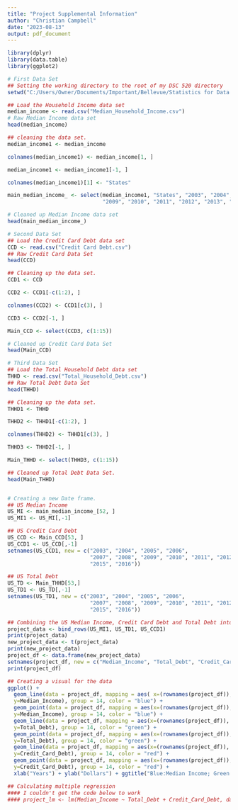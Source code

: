```yaml
---
title: "Project Supplemental Information"
author: "Christian Campbell"
date: "2023-08-13"
output: pdf_document
---
```


```r
library(dplyr)
library(data.table)
library(ggplot2)

# First Data Set
## Setting the working directory to the root of my DSC 520 directory
setwd("C:/Users/Owner/Documents/Important/Bellevue/Statistics for Data Science/Project Data")

## Load the Household Income data set
median_income <- read.csv("Median_Household_Income.csv")
# Raw Median Income data set 
head(median_income)

## cleaning the data set.
median_income1 <- median_income

colnames(median_income1) <- median_income[1, ]

median_income1 <- median_income1[-1, ]

colnames(median_income1)[1] <- "States"

main_median_income_ <- select(median_income1, "States", "2003", "2004", "2005", "2006", "2007", "2008", 
                              "2009", "2010", "2011", "2012", "2013", "2014", "2015", "2016",)

# Cleaned up Median Income data set
head(main_median_income_)

# Second Data Set
## Load the Credit Card Debt data set
CCD <- read.csv("Credit Card Debt.csv")
## Raw Credit Card Data Set
head(CCD)

## Cleaning up the data set.
CCD1 <- CCD

CCD2 <- CCD1[-c(1:2), ]

colnames(CCD2) <- CCD1[c(3), ]

CCD3 <- CCD2[-1, ]

Main_CCD <- select(CCD3, c(1:15))

# Cleaned up Credit Card Data Set
head(Main_CCD)

# Third Data Set
## Load the Total Household Debt data set
THHD <- read.csv("Total_Household_Debt.csv")
## Raw Total Debt Data Set
head(THHD)

## Cleaning up the data set.
THHD1 <- THHD

THHD2 <- THHD1[-c(1:2), ]

colnames(THHD2) <- THHD1[c(3), ]

THHD3 <- THHD2[-1, ]

Main_THHD <- select(THHD3, c(1:15))

## Cleaned up Total Debt Data Set.
head(Main_THHD)


# Creating a new Date frame.
## US Median Income
US_MI <- main_median_income_[52, ]
US_MI1 <- US_MI[,-1]

## US Credit Card Debt
US_CCD <- Main_CCD[53, ]
US_CCD1 <- US_CCD[,-1]
setnames(US_CCD1, new = c("2003", "2004", "2005", "2006", 
                          "2007", "2008", "2009", "2010", "2011", "2012", "2013", "2014", 
                          "2015", "2016"))

## US Total Debt
US_TD <- Main_THHD[53,]
US_TD1 <- US_TD[,-1]
setnames(US_TD1, new = c("2003", "2004", "2005", "2006", 
                          "2007", "2008", "2009", "2010", "2011", "2012", "2013", "2014", 
                          "2015", "2016"))

## Combining the US Median Income, Credit Card Debt and Total Debt into one df
project_data <- bind_rows(US_MI1, US_TD1, US_CCD1)
print(project_data)
new_project_data <- t(project_data)
print(new_project_data)
project_df <- data.frame(new_project_data)
setnames(project_df, new = c("Median_Income", "Total_Debt", "Credit_Card_Debt"))
print(project_df)        

## Creating a visual for the data
ggplot() + 
  geom_line(data = project_df, mapping = aes( x=(rownames(project_df)), 
  y=Median_Income), group = 14, color = "blue") +
  geom_point(data = project_df, mapping = aes(x=(rownames(project_df)), 
  y=Median_Income), group = 14, color = "blue") + 
  geom_line(data = project_df, mapping = aes(x=(rownames(project_df)), 
  y=Total_Debt), group = 14, color = "green") +
  geom_point(data = project_df, mapping = aes(x=(rownames(project_df)), 
  y=Total_Debt), group = 14, color = "green") +
  geom_line(data = project_df, mapping = aes(x=(rownames(project_df)), 
  y=Credit_Card_Debt), group = 14, color = "red") +
  geom_point(data = project_df, mapping = aes(x=(rownames(project_df)), 
  y=Credit_Card_Debt), group = 14, color = "red") +
  xlab("Years") + ylab("Dollars") + ggtitle("Blue:Median Income; Green:Total Debt; Red:Credit Card Debt") 

## Calculating multiple regression
#### I couldn't get the code below to work
#### project_lm <- lm(Median_Income ~ Total_Debt + Credit_Card_Debt, data = project_df)

```